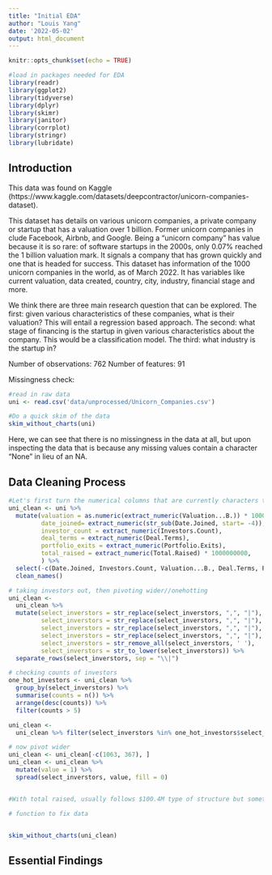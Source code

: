 ```yaml
---
title: "Initial EDA"
author: "Louis Yang"
date: '2022-05-02'
output: html_document
---
```


```r
knitr::opts_chunk$set(echo = TRUE)
```

```r
#load in packages needed for EDA
library(readr)
library(ggplot2)
library(tidyverse)
library(dplyr)
library(skimr)
library(janitor)
library(corrplot)
library(stringr)
library(lubridate)
```

## Introduction

This data was found on Kaggle (https://www.kaggle.com/datasets/deepcontractor/unicorn-companies-dataset). 

This dataset has details on various unicorn companies, a private company or startup that has a valuation over 1 billion. Former unicorn companies in clude Facebook, Airbnb, and Google. Being a "unicorn company" has value because it is so rare: of software startups in the 2000s, only 0.07% reached the 1 billion valuation mark. It signals a company that has grown quickly and one that is headed for success. This dataset has information of the 1000 unicorn companies in the world, as of March 2022. It has variables like current valuation, data created, country, city, industry, financial stage and more. 

We think there are three main research question that can be explored. The first: given various characteristics of these companies, what is their valuation? This will entail a regression based approach. The second: what stage of financing is the startup in given various characteristics about the company. This would be a classification model. The third: what industry is the startup in?

Number of observations: 762
Number of features: 91

Missingness check:

```r
#read in raw data
uni <- read.csv('data/unprocessed/Unicorn_Companies.csv')

#Do a quick skim of the data
skim_without_charts(uni)
```


Here, we can see that there is no missingness in the data at all, but upon inspecting the data that is because any missing values contain a character "None" in lieu of an NA.

## Data Cleaning Process
```r
#Let's first turn the numerical columns that are currently characters to numerical:
uni_clean <- uni %>%
  mutate(valuation = as.numeric(extract_numeric(Valuation...B.)) * 1000000000,
         date_joined= extract_numeric(str_sub(Date.Joined, start= -4)),
         investor_count = extract_numeric(Investors.Count),
         deal_terms = extract_numeric(Deal.Terms),
         portfolio_exits = extract_numeric(Portfolio.Exits),
         total_raised = extract_numeric(Total.Raised) * 1000000000,
         ) %>% 
  select(-c(Date.Joined, Investors.Count, Valuation...B., Deal.Terms, Portfolio.Exits, Total.Raised)) %>%
  clean_names()

# taking investors out, then pivoting wider//onehotting
uni_clean <-
  uni_clean %>% 
  mutate(select_inverstors = str_replace(select_inverstors, ",", "|"),
         select_inverstors = str_replace(select_inverstors, ",", "|"),
         select_inverstors = str_replace(select_inverstors, ",", "|"),
         select_inverstors = str_replace(select_inverstors, ",", "|"),
         select_inverstors = str_remove_all(select_inverstors, ' '),
         select_inverstors = str_to_lower(select_inverstors)) %>% 
  separate_rows(select_inverstors, sep = "\\|")

# checking counts of investors
one_hot_investors <- uni_clean %>% 
  group_by(select_inverstors) %>% 
  summarise(counts = n()) %>% 
  arrange(desc(counts)) %>% 
  filter(counts > 5)

uni_clean <- 
  uni_clean %>% filter(select_inverstors %in% one_hot_investors$select_inverstors)

# now pivot wider
uni_clean <- uni_clean[-c(1063, 367), ]
uni_clean <- uni_clean %>% 
  mutate(value = 1) %>% 
  spread(select_inverstors, value, fill = 0)


#With total raised, usually follows $100.4M type of structure but sometimes is None

# function to fix data


skim_without_charts(uni_clean)
```

## Essential Findings



